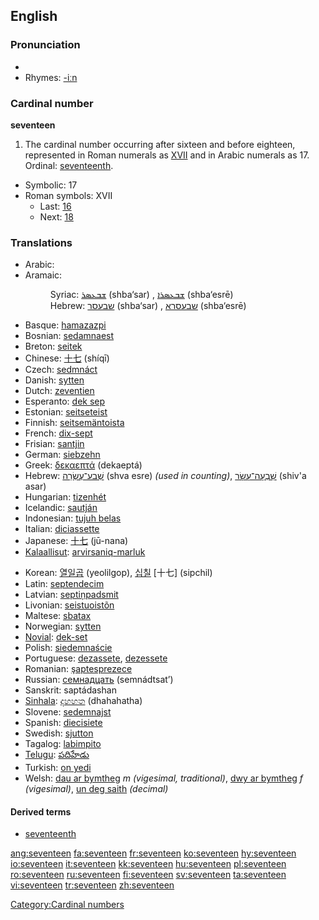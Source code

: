 ==English==

===Pronunciation===
* {{audio|en-us-seventeen.ogg|Audio (US)}}
*Rhymes: [[Rhymes:English:-iːn|-iːn]]

===Cardinal number===
'''seventeen'''

# The cardinal number occurring after sixteen and before eighteen, represented in Roman numerals as [[XVII]] and in Arabic numerals as 17.  Ordinal: [[seventeenth]].
*Symbolic: 17
*Roman symbols: XVII
**Last: [[sixteen|16]]
**Next: [[eighteen|18]]

===Translations===
{{rfc-level|Translations at L3+ (AutoFormat would have corrected level of Translations)}}
{{top}}
*Arabic: {{ARchar|[[سبعة عشر]]}} {{Unicode|(sábʕaʈ ʕášar)}}
*Aramaic:
*:Syriac: [[ܫܒܥܣܪ]] (shba‘sar) {{m}}, [[ܫܒܥܣܪܐ]] (shba‘esrē) {{f}}
*:Hebrew: [[שבעסר]] (shba‘sar) {{m}}, [[שבעסרא]] (shba‘esrē) {{f}}
*Basque: [[hamazazpi]]
*Bosnian: [[sedamnaest]]
*Breton: [[seitek]]
*Chinese: [[十七]] (shíqī)
*Czech: [[sedmnáct]]
*Danish: [[sytten]]
*Dutch: [[zeventien]] {{f}}
*Esperanto: [[dek sep]]
*Estonian: [[seitseteist]]
*Finnish: [[seitsemäntoista]]
*French: [[dix-sept]] {{m}}
*Frisian: [[santjin]]
*German: [[siebzehn]] {{f}}
*Greek: [[δεκαεπτά]] (dekaeptá)
*Hebrew: [[שבע עשרה|שְׁבַע־עֶשְׂרֵה]] (shva esre) {{f}} ''(used in counting)'', [[שבעה עשר|שִׁבְעָה־עָשָׂר]] (shiv'a asar) {{m}}
*Hungarian: [[tizenhét]]
*Icelandic: [[sautján]]
*Indonesian: [[tujuh belas]]
*Italian: [[diciassette]]
*Japanese: [[十七]] (jū-nana)
*[[Kalaallisut]]: [[arvirsaniq-marluk]]
{{mid}}
*Korean: [[열일곱]] (yeolilgop), [[십칠]] [十七] (sipchil)
*Latin: [[septendecim]]
*Latvian: [[septiņpadsmit]]
*Livonian: [[seistuoistõn]]
*Maltese: [[sbatax]]
*Norwegian: [[sytten]]
*[[Novial]]: [[dek-set]]
*Polish: [[siedemnaście]]
*Portuguese: [[dezassete]], [[dezessete]]
*Romanian: [[şaptesprezece]]
*Russian: [[семнадцать]] (semnádtsat’)
*Sanskrit: saptádashan
*[[Sinhala]]: [[දහහත]] (dhahahatha)
*Slovene: [[sedemnajst]]
*Spanish: [[diecisiete]]
*Swedish: [[sjutton]]
*Tagalog: [[labimpito]]
*[[Telugu]]: [[పదిహేడు]]
*Turkish: [[on yedi]]
*Welsh: [[dau ar bymtheg]] ''m (vigesimal, traditional)'', [[dwy ar bymtheg]] ''f (vigesimal)'', [[un deg saith]] ''(decimal)''
{{bottom}}

====Derived terms====
*[[seventeenth]]

[[Category:Cardinal numbers]]

[[ang:seventeen]]
[[fa:seventeen]]
[[fr:seventeen]]
[[ko:seventeen]]
[[hy:seventeen]]
[[io:seventeen]]
[[it:seventeen]]
[[kk:seventeen]]
[[hu:seventeen]]
[[pl:seventeen]]
[[ro:seventeen]]
[[ru:seventeen]]
[[fi:seventeen]]
[[sv:seventeen]]
[[ta:seventeen]]
[[vi:seventeen]]
[[tr:seventeen]]
[[zh:seventeen]]